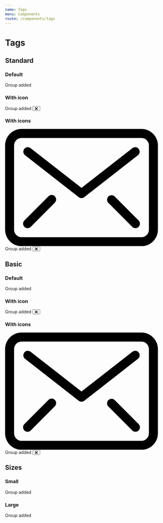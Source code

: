 ```yaml
---
name: Tags
menu: Components
route: /components/tags
---
```




# Tags

## Standard

### Default

<Playground>
    <Label>
        <Label circular empty size="mini" color="red" />
        Group added
    </Label>
</Playground>

### With icon

<Playground>
    <Label>
        <Label circular empty size="mini" color="red" />
        Group added
        <Button icon circular size="mini" className="transparent">
            <svg width="10" height="10" xmlns="http://www.w3.org/2000/svg">
                <g transform="rotate(45 7.207 4.793)">
                    <rect x=".121" y="5.707" width="12" height="2" rx="1" />
                    <rect x="5" y=".828" width="2" height="12" rx="1" />
                </g>
            </svg>
        </Button>
    </Label>
</Playground>

### With icons

<Playground>
    <Label>
        <svg xmlns="http://www.w3.org/2000/svg" className="fill-marine-dark w5 h4 mr2" viewBox="0 0 25.5 19.5">
            <g data-name="Layer 2">
                <g data-name="Layer 1">
                    <path d="M22.75 19.5h-20A2.75 2.75 0 0 1 0 16.75v-14A2.75 2.75 0 0 1 2.75 0h20a2.75 2.75 0 0 1 2.75 2.75v14a2.75 2.75 0 0 1-2.75 2.75zm-20-18A1.25 1.25 0 0 0 1.5 2.75v14A1.25 1.25 0 0 0 2.75 18h20A1.25 1.25 0 0 0 24 16.75v-14a1.25 1.25 0 0 0-1.25-1.25z" />
                    <path d="M12.75 11.5a.72.72 0 0 1-.46-.16l-9-7a.75.75 0 0 1 .92-1.18l8.54 6.64 8.54-6.64a.75.75 0 0 1 .92 1.18l-9 7a.72.72 0 0 1-.46.16zM3.75 16.5a.74.74 0 0 1-.53-.22.75.75 0 0 1 0-1.06l4-4a.75.75 0 1 1 1.06 1.06l-4 4a.74.74 0 0 1-.53.22zM21.75 16.5a.74.74 0 0 1-.53-.22l-4-4a.75.75 0 0 1 1.06-1.06l4 4a.75.75 0 0 1 0 1.06.74.74 0 0 1-.53.22z" />
                </g>
            </g>
        </svg>
        Group added
        <Button icon circular size="mini" className="transparent">
            <svg width="10" height="10" xmlns="http://www.w3.org/2000/svg">
                <g transform="rotate(45 7.207 4.793)">
                    <rect x=".121" y="5.707" width="12" height="2" rx="1" />
                    <rect x="5" y=".828" width="2" height="12" rx="1" />
                </g>
            </svg>
        </Button>
    </Label>
</Playground>

## Basic

### Default

<Playground>
    <Label basic>
        <Label circular empty size="mini" color="red" />
        Group added
    </Label>
</Playground>

### With icon

<Playground>
    <Label basic>
        <Label circular empty size="mini" color="red" />
        Group added
        <Button icon circular size="mini" className="transparent">
            <svg width="10" height="10" xmlns="http://www.w3.org/2000/svg">
                <g transform="rotate(45 7.207 4.793)">
                    <rect x=".121" y="5.707" width="12" height="2" rx="1" />
                    <rect x="5" y=".828" width="2" height="12" rx="1" />
                </g>
            </svg>
        </Button>
    </Label>
</Playground>

### With icons

<Playground>
    <Label basic>
        <svg xmlns="http://www.w3.org/2000/svg" className="fill-marine-dark w5 h4 mr2" viewBox="0 0 25.5 19.5">
            <g data-name="Layer 2">
                <g data-name="Layer 1">
                    <path d="M22.75 19.5h-20A2.75 2.75 0 0 1 0 16.75v-14A2.75 2.75 0 0 1 2.75 0h20a2.75 2.75 0 0 1 2.75 2.75v14a2.75 2.75 0 0 1-2.75 2.75zm-20-18A1.25 1.25 0 0 0 1.5 2.75v14A1.25 1.25 0 0 0 2.75 18h20A1.25 1.25 0 0 0 24 16.75v-14a1.25 1.25 0 0 0-1.25-1.25z" />
                    <path d="M12.75 11.5a.72.72 0 0 1-.46-.16l-9-7a.75.75 0 0 1 .92-1.18l8.54 6.64 8.54-6.64a.75.75 0 0 1 .92 1.18l-9 7a.72.72 0 0 1-.46.16zM3.75 16.5a.74.74 0 0 1-.53-.22.75.75 0 0 1 0-1.06l4-4a.75.75 0 1 1 1.06 1.06l-4 4a.74.74 0 0 1-.53.22zM21.75 16.5a.74.74 0 0 1-.53-.22l-4-4a.75.75 0 0 1 1.06-1.06l4 4a.75.75 0 0 1 0 1.06.74.74 0 0 1-.53.22z" />
                </g>
            </g>
        </svg>
        Group added
        <Button icon circular size="mini" className="transparent">
            <svg width="10" height="10" xmlns="http://www.w3.org/2000/svg">
                <g transform="rotate(45 7.207 4.793)">
                    <rect x=".121" y="5.707" width="12" height="2" rx="1" />
                    <rect x="5" y=".828" width="2" height="12" rx="1" />
                </g>
            </svg>
        </Button>
    </Label>
</Playground>

## Sizes

### Small

<Playground>
    <Label size="small">
        <Label circular empty size="mini" color="red" />
        Group added
    </Label>
</Playground>

### Large

<Playground>
    <Label size="large">
        <Label circular empty size="mini" color="red" />
        Group added
    </Label>
</Playground>
